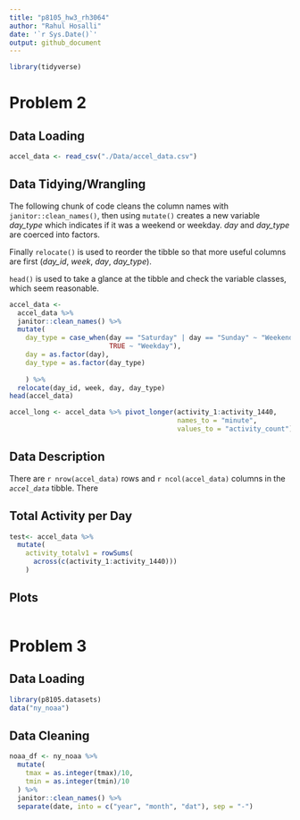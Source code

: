 ```yaml
---
title: "p8105_hw3_rh3064"
author: "Rahul Hosalli"
date: '`r Sys.Date()`'
output: github_document
---
```


```r
library(tidyverse)
```

# Problem 2

## Data Loading

```r
accel_data <- read_csv("./Data/accel_data.csv")
```

## Data Tidying/Wrangling

The following chunk of code cleans the column names with `janitor::clean_names()`, then using `mutate()` creates a new variable *day_type* which indicates if it was a weekend or weekday. *day* and *day_type* are coerced into factors.

Finally `relocate()` is used to reorder the tibble so that more useful columns are first (*day_id*, *week*, *day*, *day_type*).

`head()` is used to take a glance at the tibble and check the variable classes, which seem reasonable.

```r
accel_data <- 
  accel_data %>%
  janitor::clean_names() %>%
  mutate(
    day_type = case_when(day == "Saturday" | day == "Sunday" ~ "Weekend",
                         TRUE ~ "Weekday"),
    day = as.factor(day),
    day_type = as.factor(day_type)
    
    ) %>%
  relocate(day_id, week, day, day_type)
head(accel_data)

accel_long <- accel_data %>% pivot_longer(activity_1:activity_1440,
                                          names_to = "minute",
                                          values_to = "activity_count")

```

## Data Description

There are `r nrow(accel_data)` rows and `r ncol(accel_data)` columns in the *`accel_data`* tibble. There

## Total Activity per Day

```r
test<- accel_data %>%
  mutate(
    activity_totalv1 = rowSums(
      across(c(activity_1:activity_1440)))
    )

```

## Plots

```r

```

# Problem 3

## Data Loading

```r
library(p8105.datasets)
data("ny_noaa")
```

## Data Cleaning

```r
noaa_df <- ny_noaa %>% 
  mutate(
    tmax = as.integer(tmax)/10,
    tmin = as.integer(tmin)/10
  ) %>%
  janitor::clean_names() %>%
  separate(date, into = c("year", "month", "dat"), sep = "-")

```
